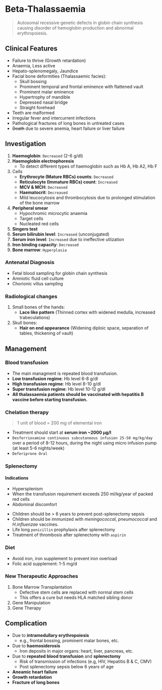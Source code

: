 # Beta-Thalassaemia

> Autosomal recessive genetic defects in globin chain synthesis causing disorder of hemoglobin production and abnormal erythropoiesis.

## Clinical Features

- Failure to thrive (Growth retardation)
- Anaemia, Less active
- Hepato-splenomegaly, Jaundice
- Facial bone deformities (Thalassaemic facies):
  - Skull bossing
  - Prominent temporal and frontal eminence with flattened vault
  - Prominent malar eminence
  - Hypertrophy of mandible
  - Depressed nasal bridge
  - Straight forehead
- Teeth are malformed
- Irregular fever and intercurrent infections
- Pathological fractures of long bones in untreated cases
- ~~Death~~ due to severe anemia, heart failure or liver failure

## Investigation

1. **Haemoglobin**: `Decreased` (2-6 g/dl)
1. **Haemoglobin electrophoresis**
   - To detect different types of haemoglobin such as Hb A, Hb A2, Hb F
1. Cells
   - **Erythrocyte (Mature RBCs) counts**: `Decreased`
   - **Reticulocyte (Immature RBCs) count**: `Increased`
   - **MCV & MCH**: `Decreased`
   - **Haematocrit**: `Decreased`
   - Mild leucocytosis and thrombocytosis due to prolonged stimulation of the bone marrow
1. **Peripheral smear**
   - Hypochromic microcytic anaemia
   - Target cells
   - Nucleated red cells
1. **Singers test**
1. **Serum bilirubin level**: `Increased` (unconjugated)
1. **Serum iron level**: `Increased` due to ineffective utlization
1. **Iron binding capacity**: `Decreased`
1. **Bone marrow**: `Hyperplasia`

### Antenatal Diagnosis

- Fetal blood sampling for globin chain synthesis
- Amniotic fluid cell culture
- Chorionic villus sampling

### Radiological changes

1. Small bones of the hands:
   - **Lace like pattern** (Thinned cortex with widened medulla, increased trabeculations)
1. Skull bones:
   - **Hair on end appearance** (Widening diploic space, separation of tables, thickening of vault)

## Management

### Blood transfusion

- The main managment is repeated blood transfusion.
- **Low transfusion regime**: Hb level 6-8 g/dl
- **High transfusion regime**: Hb level 8-10 g/dl
- **Super transfusion regime**: Hb level 10-12 g/dl
- **All thalassaemia patients should be vaccinated with hepatitis B vaccine before starting transfusion.**

### Chelation therapy

> 1 unit of blood = 200 mg of elemental iron

- Treatment should start at **serum iron ~2000 μg/l**
- `Desferrioxamine continuous subcutaneous infusion 25-50 mg/kg/day` over a period of 8-12 hours, during the night using micro infusion pump (at least 5-6 nights/week)
- `Deferiprone Oral`

### Splenectomy

#### Indications


<Callout emoji="">
  
  - Hypersplenism 
  - When the transfusion requirement exceeds 250 ml/kg/year of
  packed red cells 
  - Abdominal discomfort

</Callout>

- Children should be > 6 years to prevent post-splenectomy sepsis
- Children should be immunized with _meningococcal_, _pneumococcal_ and _H.influenzae_ vaccines.
- Life long `penicillin` prophylaxis after splenectomy
- Treatment of thrombosis after splenectomy with `aspirin`

### Diet

- Avoid iron, iron supplement to prevent iron overload
- Folic acid supplement: 1-5 mg/d

### New Therapeutic Approaches

1. Bone Marrow Transplantation
   - Defective stem cells are replaced with normal stem cells
   - This offers a cure but needs HLA matched sibling donor
1. Gene Manipulation
1. Gene Therapy

## Complication

- Due to **intramedullary erythropoiesis**
  - e.g., frontal bossing, prominent malar bones, etc.
- Due to **haemosiderosis**
  - Iron deposits in major organs: heart, liver, pancreas, etc.
- Due to **repeated blood transfusion** and **splenectomy**
  - Risk of transmission of infections (e.g, HIV, Hepatitis B & C, CMV)
  - Post splenectomy sepsis below 6 years of age
- **Aneamic heart failure**
- **Growth retardation**
- **Fracture of long bones**
